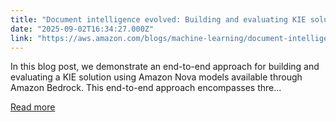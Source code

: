```yaml
---
title: "Document intelligence evolved: Building and evaluating KIE solutions that scale"
date: "2025-09-02T16:34:27.000Z"
link: "https://aws.amazon.com/blogs/machine-learning/document-intelligence-evolved-building-and-evaluating-kie-solutions-that-scale/"
---
```


In this blog post, we demonstrate an end-to-end approach for building and evaluating a KIE solution using Amazon Nova models available through Amazon Bedrock. This end-to-end approach encompasses thre...

[Read more](https://aws.amazon.com/blogs/machine-learning/document-intelligence-evolved-building-and-evaluating-kie-solutions-that-scale/)
